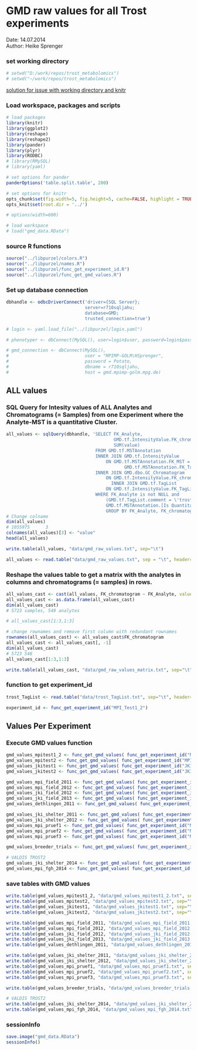 GMD raw values for all Trost experiments
========================================================

Date: 14.07.2014  
Author: Heike Sprenger  

### set working directory
```r
# setwd("D:/work/repos/trost_metabolomics")
# setwd("~/work/repos/trost_metabolomics")
```

[solution for issue with working directory and knitr](https://github.com/yihui/knitr/issues/277)

### Load workspace, packages and scripts
```r
# load packages
library(knitr)
library(ggplot2)
library(reshape)
library(reshape2)
library(pander)
library(plyr)
library(RODBC)
# library(RMySQL)
# library(yaml)

# set options for pander
panderOptions('table.split.table', 200)

# set options for knitr
opts_chunk$set(fig.width=5, fig.height=5, cache=FALSE, highlight = TRUE, fig.show="asis")
opts_knit$set(root.dir = '../')

# options(width=600)

# load workspace
# load("gmd_data.RData")
```


### source R functions
```r
source("../libpurzel/colors.R")
source("../libpurzel/names.R")
source("../libpurzel/func_get_experiment_id.R")
source("../libpurzel/func_get_gmd_values.R")
```


### Set up database connection
```r
dbhandle <- odbcDriverConnect('driver={SQL Server}; 
                              server=r710sqljahu; 
                              database=GMD; 
                              trusted_connection=true')

# login <- yaml.load_file("../libpurzel/login.yaml")

# phenotyper <- dbConnect(MySQL(), user=login$user, password=login$passwd, dbname=login$db, host=login$host)  

# gmd_connection <- dbConnect(MySQL(), 
#                             user = "MPIMP-GOLM\HSprenger", 
#                             password = Potato, 
#                             dbname = r710sqljahu, 
#                             host = gmd.mpimp-golm.mpg.de)  
```


## ALL values
### SQL Query for Intesity values of ALL Analytes and Chromatograms (= Samples) from one Experiment where the Analyte-MST is a quantitative Cluster.
```r
all_values <- sqlQuery(dbhandle, 'SELECT FK_Analyte, 
                                         GMD.tf.IntensityValue.FK_chromatogram, 
                                         SUM(value) 
                                  FROM GMD.tf.MSTAnnotation 
                                  INNER JOIN GMD.tf.IntensityValue 
                                      ON GMD.tf.MSTAnnotation.FK_MST = GMD.tf.IntensityValue.FK_MST and 
                                             GMD.tf.MSTAnnotation.FK_TagList = GMD.tf.IntensityValue.FK_TagList
                                  INNER JOIN GMD.dbo.GC_Chromatogram 
                                      ON GMD.tf.IntensityValue.FK_chromatogram = GMD.dbo.GC_Chromatogram.id
  				                        INNER JOIN GMD.tf.TagList 
                                      ON GMD.tf.IntensityValue.FK_TagList = GMD.tf.TagList.id
                                  WHERE FK_Analyte is not NULL and 
                                      (GMD.tf.TagList.comment = \'trost\' or GMD.tf.TagList.name like \'%trost%\') and
                                      GMD.tf.MSTAnnotation.[Is Quantitative Cluster] = 1
                                      GROUP BY FK_Analyte, FK_chromatogram')
# Change colname
dim(all_values)
# 1055975      3
colnames(all_values)[3] <- "value"
head(all_values)

write.table(all_values, "data/gmd_raw_values.txt", sep="\t")

all_values <- read.table("data/gmd_raw_values.txt", sep = "\t", header=TRUE)
```


### Reshape the values table to get a matrix with the analytes in columns and chromatograms (= samples) in rows.
```r
all_values_cast <- cast(all_values, FK_chromatogram ~ FK_Analyte, value="value")
all_values_cast <- as.data.frame(all_values_cast)
dim(all_values_cast)
# 5723 samples, 549 analytes

# all_values_cast[1:3,1:3]

# change rownames and remove first column with redundant rownames
rownames(all_values_cast) <- all_values_cast$FK_chromatogram
all_values_cast <- all_values_cast[, -1]
dim(all_values_cast)
# 5723 548
all_values_cast[1:3,1:3]

write.table(all_values_cast, "data/gmd_raw_values_matrix.txt", sep="\t")
```


### function to get experiment_id
```r
trost_TagList <- read.table("data/trost_TagList.txt", sep="\t", header=TRUE)

experiment_id <- func_get_experiment_id("MPI_Test1_2")
```

## Values Per Experiment
### Execute GMD values function
```r
gmd_values_mpitest1_2 <- func_get_gmd_values( func_get_experiment_id("MPI_Test1_2") )
gmd_values_mpitest2 <- func_get_gmd_values( func_get_experiment_id("MPI_Test2") )
gmd_values_jkitest1 <- func_get_gmd_values( func_get_experiment_id("JKI_Test1") )
gmd_values_jkitest2 <- func_get_gmd_values( func_get_experiment_id("JKI_Test2") )

gmd_values_mpi_field_2011 <- func_get_gmd_values( func_get_experiment_id("MPI_Feld_2011") )
gmd_values_mpi_field_2012 <- func_get_gmd_values( func_get_experiment_id("MPI_Feld_2012") )
gmd_values_jki_field_2012 <- func_get_gmd_values( func_get_experiment_id("JKI_Feld_2012") )
gmd_values_jki_field_2013 <- func_get_gmd_values( func_get_experiment_id("JKI_Feld_2013") )
gmd_values_dethlingen_2011 <- func_get_gmd_values( func_get_experiment_id("Dethlingen_2011") )

gmd_values_jki_shelter_2011 <- func_get_gmd_values( func_get_experiment_id("JKI_Shelter_2011") )
gmd_values_jki_shelter_2012 <- func_get_gmd_values( func_get_experiment_id("JKI_Shelter_2012") )
gmd_values_mpi_pruef1 <- func_get_gmd_values( func_get_experiment_id("MPI_Pruef1") )
gmd_values_mpi_pruef2 <- func_get_gmd_values( func_get_experiment_id("MPI_Pruef2") )
gmd_values_mpi_pruef3 <- func_get_gmd_values( func_get_experiment_id("MPI_Pruef3") )

gmd_values_breeder_trials <- func_get_gmd_values( func_get_experiment_id("breeder_trials") )

# VALDIS TROST2
gmd_values_jki_shelter_2014 <- func_get_gmd_values( func_get_experiment_id("JKI_Shelter_2014") )
gmd_values_mpi_fgh_2014 <- func_get_gmd_values( func_get_experiment_id("MPI_FGH_2014") )
```


### save tables with GMD values
```r
write.table(gmd_values_mpitest1_2, "data/gmd_values_mpitest1_2.txt", sep="\t", quote=FALSE)
write.table(gmd_values_mpitest2, "data/gmd_values_mpitest2.txt", sep="\t", quote=FALSE)
write.table(gmd_values_jkitest1, "data/gmd_values_jkitest1.txt", sep="\t", quote=FALSE)
write.table(gmd_values_jkitest2, "data/gmd_values_jkitest2.txt", sep="\t", quote=FALSE)

write.table(gmd_values_mpi_field_2011, "data/gmd_values_mpi_field_2011.txt", sep="\t", quote=FALSE)
write.table(gmd_values_mpi_field_2012, "data/gmd_values_mpi_field_2012.txt", sep="\t", quote=FALSE)
write.table(gmd_values_jki_field_2012, "data/gmd_values_jki_field_2012.txt", sep="\t", quote=FALSE)
write.table(gmd_values_jki_field_2013, "data/gmd_values_jki_field_2013.txt", sep="\t", quote=FALSE)
write.table(gmd_values_dethlingen_2011, "data/gmd_values_dethlingen_2011.txt", sep="\t", quote=FALSE)

write.table(gmd_values_jki_shelter_2011, "data/gmd_values_jki_shelter_2011.txt", sep="\t", quote=FALSE)
write.table(gmd_values_jki_shelter_2012, "data/gmd_values_jki_shelter_2012.txt", sep="\t", quote=FALSE)
write.table(gmd_values_mpi_pruef1, "data/gmd_values_mpi_pruef1.txt", sep="\t", quote=FALSE)
write.table(gmd_values_mpi_pruef2, "data/gmd_values_mpi_pruef2.txt", sep="\t", quote=FALSE)
write.table(gmd_values_mpi_pruef3, "data/gmd_values_mpi_pruef3.txt", sep="\t", quote=FALSE)

write.table(gmd_values_breeder_trials, "data/gmd_values_breeder_trials.txt", sep="\t", quote=FALSE)

# VALDIS TROST2
write.table(gmd_values_jki_shelter_2014, "data/gmd_values_jki_shelter_2014.txt", sep="\t", quote=FALSE)
write.table(gmd_values_mpi_fgh_2014, "data/gmd_values_mpi_fgh_2014.txt", sep="\t", quote=FALSE)
```



### sessionInfo
```r
save.image("gmd_data.RData")
sessionInfo()
```